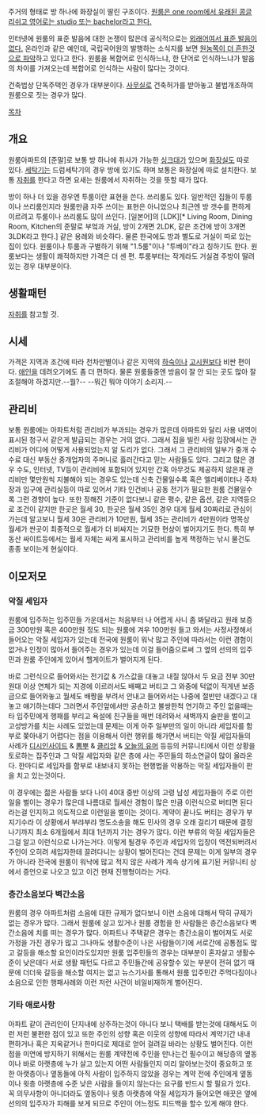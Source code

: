 주거의 형태로 방 하나에 화장실이 딸린 구조이다. [http://englishsamsam.tistory.com/entry/%EC%9B%90%EB%A3%B8%EC%9D%80-%EC%98%81%EC%96%B4%EB%A1%9C-one-room%EC%9D%B4-%EC%95%84%EB%8B%88%EB%8B%A4 원룸은 one room에서 유래된 콩글리쉬고 영어로는 studio 또는 bachelor라고 한다.]

인터넷에 원룸의 표준 발음에 대한 논쟁이 많은데 공식적으로는 [https://twitter.com/urimal365/status/255155759753609216 외래어여서 표준 발음이 없다.] 온라인과 같은 예인데, 국립국어원의 발행하는 소식지를 보면 [http://news.korean.go.kr/online/board/text_view.jsp?boardId=1&idx=9  원눔쪽이 더 흔한것으로 파악]하고 있다고 한다. 원룸을 복합어로 인식하느냐, 한 단어로 인식하느냐가 발음의 차이를 가져오는데 복합어로 인식하는 사람이 많다는 것이다.

건축법상 단독주택인 경우가 대부분이다. [[사무실]]로 건축허가를 받아놓고 불법개조하여 원룸으로 짓는 경우가 많다.

[[목차]]
== 개요 ==
원룸아파트의 [준말]로 보통 방 하나에 취사가 가능한 [[싱크대]]가 있으며 [[화장실]]도 따로 있다. [[세탁기]]는 드럼세탁기의 경우 방에 있기도 하며 보통은 화장실에 따로 설치한다. 보통 [[자취]]를 한다고 하면 요새는 원룸에서 자취하는 것을 뜻할 때가 많다.

방이 하나 더 있을 경우엔 투룸이란 표현을 쓴다. 쓰리룸도 있다. 일반적인 집들이 투룸이나 쓰리룸인지라 원룸만큼 자주 쓰이는 표현은 아니었으나 최근엔 방 갯수를 편하게 이르려고 투룸이나 쓰리룸도 많이 쓰인다. [일본어]의 [LDK][* Living Room, Dining Room, Kitchen의 준말로 부엌과 거실, 방이 2개면 2LDK, 같은 조건에 방이 3개면 3LDK라고 한다.] 같은 용례와 비슷하다.
물론 한국에도 방과 별도로 거실이 따로 있는 집이 있다. 원룸이나 투룸과 구별하기 위해 "1.5룸"이나 "투베이"라고 칭하기도 한다. 
원룸보다는 생활이 쾌적하지만 가격은 더 센 편. 투룸부터는 작게라도 거실겸 주방이 딸려있는 경우 대부분이다.

== 생활패턴 ==
[[자취]]를 참고할 것.

== 시세 ==
가격은 지역과 조건에 따라 천차만별이나 같은 지역의 [[하숙]]이나 [[고시원]]보다 비싼 편이다. [[애인]]을 데려오기에도 좀 더 편하다. 물론 원룸들중엔 방음이 잘 안 되는 곳도 많아 잘 조절해야 하겠지만.--뭘?-- --뭐긴 뭐야 이야기 소리지.--
== 관리비 ==
보통 원룸에는 아파트처럼 관리비가 부과되는 경우가 많은데 아파트와 달리 사용 내역이 표시된 청구서 같은게 발급되는 경우는 거의 없다. 그래서 집을 빌린 사람 입장에서는 관리비가 어디에 어떻게 사용되었는지 알 도리가 없다. 그래서 그 관리비의 일부가 중개 수수료 대신 부동산 중개업자의 주머니로 흘러간다고 믿는 사람들도 있다. 그리고 많은 경우 수도, 인터넷, TV등이 관리비에 포함되어 있지만 간혹 아무것도 제공하지 않은채 관리비만 몇만원씩 지불해야 되는 경우도 있는데 신축 건물일수록 혹은 엘리베이터나 주차장과 입구에 관리실등이 따로 있어서 기타 인건비나 공동 전기가 필요한 원룸 건물일수록 그런 경향이 높다. 또한 정해진 기준이 없다보니 같은 평수, 같은 옵션, 같은 지역등으로 조건이 같지만 한곳은 월세 30, 한곳은 월세 35인 경우 대게 월세 30짜리로 관심이 가는데 알고보니 월세 30은 관리비가 10만원, 월세 35는 관리비가 4만원이라 명목상 월세가 싼곳이 최종적으로 월세가 더 비싸지는 기묘한 현상이 벌어지기도 한다. 특히 부동산 싸이트등에서는 월세 자체는 싸게 표시하고 관리비를 높게 책정하는 낚시 물건도 종종 보이는게 현실이다. 

== 이모저모 ==
=== 악질 세입자 ===
원룸에 입주하는 입주민들 가운데서는 처음부터 나 어렵게 사니 좀 봐달라고 원래 보증금 300만원 혹은 400만원 정도 되는 원룸에 겨우 100만원 들고 와서는 사정사정해서 들어오는 악질 세입자가 있는데 전국에 원룸이 워낙 많고 주인에 따라서는 이런 경험이 없거나 인정이 많아서 들어주는 경우가 있는데 이걸 들어줌으로써 그 옆의 선의의 입주민과 원룸 주인에게 있어서 헬게이트가 벌어지게 된다.

바로 그런식으로 들어와서는 전기값 & 가스값을 대놓고 내질 않아서 두 요금 전부 30만원대 이상 연체가 되는 지경에 이르러서도 배째고 버티고 그 와중에 턱없이 적게낸 보증금으로 들어와놓고 월세도 배짱을 부려서 안내고 들어와서는 나중에 절반만 내겠다고 대놓고 얘기하는데다 그러면서 주인앞에서만 공손하고 불쌍한척 연기하고 주인 없을때는 타 입주민에게 행패를 부리고 욕설에 친구들을 매번 데려와서 새벽까지 술판을 벌이고 고성방가를 치는 사례도 있었는데 문제는 이게 아주 일부만의 일이 아니라 세입자를 함부로 쫒아내기 어렵다는 점을 이용해서 이런 행위를 해가면서 버티는 악질 세입자들의 사례가 [[디시인사이드]] & [[뽐뿌]] & [[클리앙]] & [[오늘의 유머]] 등등의 커뮤니티에서 이런 상황을 토로하는 집주인과 그 악질 세입자와 같은 층에 사는 주민들의 하소연글이 많이 올라온다. 한마디로 세입자를 함부로 내보내지 못하는 현행법을 악용하는 악질 세입자들이 판을 치고 있는것이다. 

이 경우에는 젊은 사람들 보다 나이 40대 중반 이상의 고령 남성 세입자들이 주로 이런 일을 벌이는 경우가 많은데 나름대로 월세산 경험이 많은 만큼 이런식으로 버티면 된다라는걸 인지하고 의도적으로 이런일을 벌이는 것이다. 계약이 끝나도 버티는 경우가 부지기수라 이 상황에서 부랴부랴 명도소송을 해도 민사의 경우 오래 걸리기 때문에 결정나기까지 최소 6개월에서 최대 1년까지 가는 경우가 많다. 이런 부류의 악질 세입자들은 그걸 알고 이런식으로 나가는거다. 이렇게 될경우 주인과 세입자의 입장이 역전되버려서 주인이 오히려 세입자한테 끌려다니는 상황이 벌어진다는 건데 문제는 이게 일부의 경우가 아니라 전국에 원룸이 워낙에 많고 적지 않은 사례가 계속 상기에 표기된 커뮤니티 상에서 증언으로 나오고 있고 이건 현재 진행형이라는 거다.
  
=== 층간소음보다 벽간소음 ===
원룸의 경우 아파트처럼 소음에 대한 규제가 없다보니 이런 소음에 대해서 딱히 규제가 없는 경우가 많다. 그래서 원룸에 살고 있거나 원룸 경험을 한 사람들은 층간소음보다 벽간소음에 치를 떠는 경우가 많다. 아파트나 주택같은 경우는 층간소음이 벌어져도 서로 가정을 가진 경우가 많고 그나마도 생활수준이 나은 사람들이기에 서로간에 공통점도 많고 갈등을 해소할 요인이라도있지만 원룸 입주민들의 경우는 대부분이 혼자살고 생활수준이 낮은데다 서로 생활 패턴도 다르고 주민들간에 공유할수 있는 부분이 전혀 없기 때문에 더더욱 갈등을 해소할 여지는 없고 뉴스기사를 통해서 원룸 입주민간 주먹다짐이나 소음으로 인한 행패사례와 이런 저런 사건이 비일비재하게 벌어진다. 

=== 기타 애로사항 ===
아파트 같이 관리인이 단지내에 상주하는것이 아니다 보니 택배를 받는것에 대해서도 이런 저런 불편한 점이 있고 또한 주인의 성향 혹은 이웃의 성향에 따라서 계약기간 내내 편하거나 혹은 지옥같거나 한마디로 제대로 얻어 걸려길 바라는 상황도 벌어진다. 이런 점을 미연에 방지하기 위해서는 원룸 계약전에 주인을 만나는건 필수이고 해당층의 옆동이나 바로 아랫층에 누가 살고 있는지 어떤 사람들인지 미리 알아보는것이 중요하고 또한 아랫층이나 옆동들에 아직 사람이 입주하지 않았을 경우는 계약 전에 주인에게 옆동이나 윗층 아랫층에 수준 낮은 사람을 들이지 않는다는 요구를 반드시 할 필요가 있다. 꼭 의무사항이 아니더라도 옆동이나 윗층 아랫층에 악질 세입자가 들어오면 애꿋은 옆에 선의의 입주자가 피해를 보게 되므로 주인이 어느정도 피드백을 할수 있게 해야 한다.
